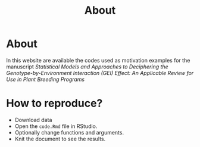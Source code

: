 % About
# <i class="fas fa-glasses"></i>About {-}
In this website are available the codes used as motivation examples for the manuscript *Statistical Models and Approaches to Deciphering the Genotype-by-Environment Interaction (GEI) Effect: An Applicable Review for Use in Plant Breeding Programs*


# <i class="fas fa-code"></i>How to reproduce? {-}

* Download data
* Open the `code.Rmd` file in RStudio.
* Optionally change functions and arguments.
* Knit the document to see the results.


<!-- academic icons -->
<link rel="stylesheet" href="https://cdn.jsdelivr.net/gh/jpswalsh/academicons@1/css/academicons.min.css">
<!-- font awesome -->
<script src="https://kit.fontawesome.com/1f72d6921a.js" crossorigin="anonymous"></script>

